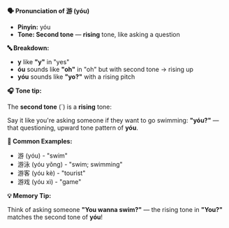 **🗣️ Pronunciation of 游 (yóu)**

- **Pinyin:** yóu
- **Tone: Second tone** — **rising** tone, like asking a question

**🔤 Breakdown:**

- **y** like **"y"** in "yes"
- **óu** sounds like **"oh"** in "oh" but with second tone → rising up
- **yóu** sounds like **"yo?"** with a rising pitch

**🎧 Tone tip:**

The **second tone** (´) is a **rising** tone:

Say it like you're asking someone if they want to go swimming: **"yóu?"** — that questioning, upward
tone pattern of **yóu**.

**📝 Common Examples:**

- 游 (yóu) - "swim"
- 游泳 (yóu yǒng) - "swim; swimming"
- 游客 (yóu kè) - "tourist"
- 游戏 (yóu xì) - "game"

**💡 Memory Tip:**

Think of asking someone **"You wanna swim?"** — the rising tone in **"You?"** matches the second
tone of **yóu**!
